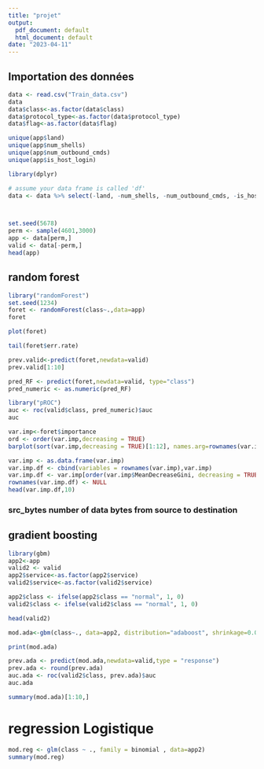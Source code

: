 ```yaml
---
title: "projet"
output:
  pdf_document: default
  html_document: default
date: "2023-04-11"
---
```



## Importation des données
```r
data <- read.csv("Train_data.csv")
data
data$class<-as.factor(data$class)
data$protocol_type<-as.factor(data$protocol_type)
data$flag<-as.factor(data$flag)

unique(app$land)
unique(app$num_shells)
unique(app$num_outbound_cmds)
unique(app$is_host_login)

library(dplyr)

# assume your data frame is called 'df'
data <- data %>% select(-land, -num_shells, -num_outbound_cmds, -is_host_login)



set.seed(5678)
perm <- sample(4601,3000)
app <- data[perm,]
valid <- data[-perm,]
head(app)
```




## random forest
```r
library("randomForest")
set.seed(1234)
foret <- randomForest(class~.,data=app)
foret
```
```r
plot(foret)
```

```r
tail(foret$err.rate)
```

```r
prev.valid<-predict(foret,newdata=valid)
prev.valid[1:10]
```
```r
pred_RF <- predict(foret,newdata=valid, type="class")
pred_numeric <- as.numeric(pred_RF)

library("pROC")
auc <- roc(valid$class, pred_numeric)$auc
auc
```
```r
var.imp<-foret$importance
ord <- order(var.imp,decreasing = TRUE)
barplot(sort(var.imp,decreasing = TRUE)[1:12], names.arg=rownames(var.imp)[ord][1:12],cex.names=0.3)
```



```r
var.imp <- as.data.frame(var.imp)
var.imp.df <- cbind(variables = rownames(var.imp),var.imp)
var.imp.df <- var.imp[order(var.imp$MeanDecreaseGini, decreasing = TRUE),]
rownames(var.imp.df) <- NULL
head(var.imp.df,10)


```

### src_bytes 	number of data bytes from source to destination 

## gradient boosting




```r
library(gbm)
app2<-app
valid2 <- valid
app2$service<-as.factor(app2$service)
valid2$service<-as.factor(valid2$service)

app2$class <- ifelse(app2$class == "normal", 1, 0)
valid2$class <- ifelse(valid2$class == "normal", 1, 0)

```


```r
head(valid2)
```

```r
mod.ada<-gbm(class~., data=app2, distribution="adaboost", shrinkage=0.01,n.trees=3000,cv.folds = 5)


```

```r
print(mod.ada)
```

```r
prev.ada <- predict(mod.ada,newdata=valid,type = "response")
prev.ada <- round(prev.ada)
auc.ada <- roc(valid2$class, prev.ada)$auc
auc.ada

```

```r
summary(mod.ada)[1:10,]

```
# regression Logistique

```r
mod.reg <- glm(class ~ ., family = binomial , data=app2)
summary(mod.reg)
```




